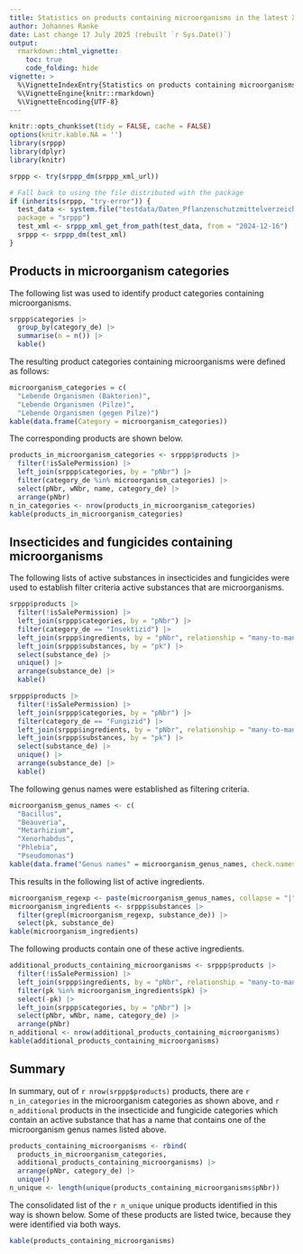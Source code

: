 ```yaml
---
title: Statistics on products containing microorganisms in the latest XML dump of the SRPPP
author: Johannes Ranke
date: Last change 17 July 2025 (rebuilt `r Sys.Date()`)
output:
  rmarkdown::html_vignette:
    toc: true
    code_folding: hide
vignette: >
  %\VignetteIndexEntry{Statistics on products containing microorganisms in the latest XML dump of the SRPPP}
  %\VignetteEngine{knitr::rmarkdown}
  %\VignetteEncoding{UTF-8}
---
```


```r
knitr::opts_chunk$set(tidy = FALSE, cache = FALSE)
options(knitr.kable.NA = '')
library(srppp)
library(dplyr)
library(knitr)
```

```r
srppp <- try(srppp_dm(srppp_xml_url))

# Fall back to using the file distributed with the package
if (inherits(srppp, "try-error")) {
  test_data <- system.file("testdata/Daten_Pflanzenschutzmittelverzeichnis_2024-12-16.zip",
  package = "srppp")
  test_xml <- srppp_xml_get_from_path(test_data, from = "2024-12-16")
  srppp <- srppp_dm(test_xml)
}
```

## Products in microorganism categories

The following list was used to identify product categories containing
microorganisms.

```r
srppp$categories |>
  group_by(category_de) |>
  summarise(n = n()) |>
  kable()
```

The resulting product categories containing microorganisms 
were defined as follows:

```r
microorganism_categories = c(
  "Lebende Organismen (Bakterien)",
  "Lebende Organismen (Pilze)",
  "Lebende Organismen (gegen Pilze)")
kable(data.frame(Category = microorganism_categories))
```

The corresponding products are shown below.

```r
products_in_microorganism_categories <- srppp$products |>
  filter(!isSalePermission) |>
  left_join(srppp$categories, by = "pNbr") |>
  filter(category_de %in% microorganism_categories) |>
  select(pNbr, wNbr, name, category_de) |>
  arrange(pNbr)
n_in_categories <- nrow(products_in_microorganism_categories)
kable(products_in_microorganism_categories)
```

## Insecticides and fungicides containing microorganisms

The following lists of active substances in insecticides and fungicides were
used to establish filter criteria active substances that are microorganisms.

```r
srppp$products |>
  filter(!isSalePermission) |>
  left_join(srppp$categories, by = "pNbr") |>
  filter(category_de == "Insektizid") |>
  left_join(srppp$ingredients, by = "pNbr", relationship = "many-to-many") |>
  left_join(srppp$substances, by = "pk") |>
  select(substance_de) |>
  unique() |>
  arrange(substance_de) |>
  kable()

srppp$products |>
  filter(!isSalePermission) |>
  left_join(srppp$categories, by = "pNbr") |>
  filter(category_de == "Fungizid") |>
  left_join(srppp$ingredients, by = "pNbr", relationship = "many-to-many") |>
  left_join(srppp$substances, by = "pk") |>
  select(substance_de) |>
  unique() |>
  arrange(substance_de) |>
  kable()
```

The following genus names were established as filtering criteria.

```r
microorganism_genus_names <- c(
  "Bacillus",
  "Beauveria",
  "Metarhizium",
  "Xenorhabdus",
  "Phlebia",
  "Pseudomonas")
kable(data.frame("Genus names" = microorganism_genus_names, check.names = FALSE))
```

This results in the following list of active ingredients.

```r
microorganism_regexp <- paste(microorganism_genus_names, collapse = "|")
microorganism_ingredients <- srppp$substances |>
  filter(grepl(microorganism_regexp, substance_de)) |>
  select(pk, substance_de)
kable(microorganism_ingredients)

```

The following products contain one of these active ingredients.

```r
additional_products_containing_microorganisms <- srppp$products |>
  filter(!isSalePermission) |>
  left_join(srppp$ingredients, by = "pNbr", relationship = "many-to-many") |>
  filter(pk %in% microorganism_ingredients$pk) |>
  select(-pk) |>
  left_join(srppp$categories, by = "pNbr") |> 
  select(pNbr, wNbr, name, category_de) |>
  arrange(pNbr)
n_additional <- nrow(additional_products_containing_microorganisms)
kable(additional_products_containing_microorganisms)
```

## Summary

In summary, out of `r nrow(srppp$products)` products, there are
`r n_in_categories` in the microorganism categories
as shown above, and
`r n_additional` products in the
insecticide and fungicide categories which contain an active substance that
has a name that contains one of the microorganism genus names listed above.

```r
products_containing_microorganisms <- rbind(
  products_in_microorganism_categories, 
  additional_products_containing_microorganisms) |>
  arrange(pNbr, category_de) |>
  unique()
n_unique <- length(unique(products_containing_microorganisms$pNbr))
```

The consolidated list of the `r n_unique` unique products identified in this way
is shown below. Some of these products are listed twice, because they were 
identified via both ways.


```r
kable(products_containing_microorganisms)
```
